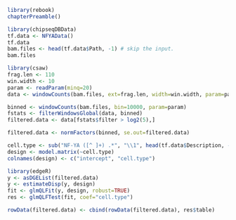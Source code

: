 ```r
library(rebook)
chapterPreamble()
```

```r
library(chipseqDBData)
tf.data <- NFYAData()
tf.data
bam.files <- head(tf.data$Path, -1) # skip the input.
bam.files
```

```r
library(csaw)
frag.len <- 110
win.width <- 10
param <- readParam(minq=20)
data <- windowCounts(bam.files, ext=frag.len, width=win.width, param=param)
```

```r
binned <- windowCounts(bam.files, bin=10000, param=param)
fstats <- filterWindowsGlobal(data, binned)
filtered.data <- data[fstats$filter > log2(5),]
```

```r
filtered.data <- normFactors(binned, se.out=filtered.data)
```

```r
cell.type <- sub("NF-YA ([^ ]+) .*", "\\1", head(tf.data$Description, -1))
design <- model.matrix(~cell.type)
colnames(design) <- c("intercept", "cell.type")

library(edgeR)
y <- asDGEList(filtered.data)
y <- estimateDisp(y, design)
fit <- glmQLFit(y, design, robust=TRUE)
res <- glmQLFTest(fit, coef="cell.type")

rowData(filtered.data) <- cbind(rowData(filtered.data), res$table)
```
